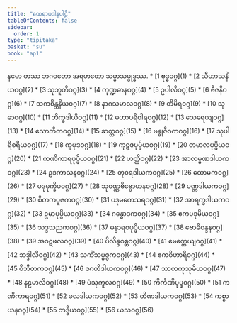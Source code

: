 ```yaml
---
title: "ထေရာပဒါနပါဠိ"
tableOfContents: false
sidebar:
  order: 1
type: "tipitaka"
basket: "su"
book: "ap1"
---
```


<Paragraph number="1" type="center" book="ap1">
နမော တဿ ဘဂဝတော အရဟတော သမ္မာသမ္ဗုဒ္ဓဿ.

</Paragraph>

<TableOfContents book="ap1">
* [1 ဗုဒ္ဓဝဂ္ဂ](1)
* [2 သီဟာသနိယဝဂ္ဂ](2)
* [3 သုဘူတိဝဂ္ဂ](3)
* [4 ကုဏ္ဍဓာနဝဂ္ဂ](4)
* [5 ဥပါလိဝဂ္ဂ](5)
* [6 ဗီဇနိဝဂ္ဂ](6)
* [7 သကစိန္တနိယဝဂ္ဂ](7)
* [8 နာဂသမာလဝဂ္ဂ](8)
* [9 တိမိရဝဂ္ဂ](9)
* [10 သုဓာဝဂ္ဂ](10)
* [11 ဘိက္ခဒါယိဝဂ္ဂ](11)
* [12 မဟာပရိဝါရဝဂ္ဂ](12)
* [13 သေရေယျဝဂ္ဂ](13)
* [14 သောဘိတဝဂ္ဂ](14)
* [15 ဆတ္တဝဂ္ဂ](15)
* [16 ဗန္ဓုဇီဝကဝဂ္ဂ](16)
* [17 သုပါရိစရိယဝဂ္ဂ](17)
* [18 ကုမုဒဝဂ္ဂ](18)
* [19 ကုဋဇပုပ္ဖိယဝဂ္ဂ](19)
* [20 တမာလပုပ္ဖိယဝဂ္ဂ](20)
* [21 ကဏိကာရပုပ္ဖိယဝဂ္ဂ](21)
* [22 ဟတ္ထိဝဂ္ဂ](22)
* [23 အာလမ္ဗဏဒါယကဝဂ္ဂ](23)
* [24 ဥဒကာသနဝဂ္ဂ](24)
* [25 တုဝရဒါယကဝဂ္ဂ](25)
* [26 ထောမကဝဂ္ဂ](26)
* [27 ပဒုမုက္ခိပဝဂ္ဂ](27)
* [28 သုဝဏ္ဏဗိဗ္ဗောဟနဝဂ္ဂ](28)
* [29 ပဏ္ဏဒါယကဝဂ္ဂ](29)
* [30 စိတကပူဇကဝဂ္ဂ](30)
* [31 ပဒုမကေသရဝဂ္ဂ](31)
* [32 အာရက္ခဒါယကဝဂ္ဂ](32)
* [33 ဥမာပုပ္ဖိယဝဂ္ဂ](33)
* [34 ဂန္ဓောဒကဝဂ္ဂ](34)
* [35 ဧကပဒုမိယဝဂ္ဂ](35)
* [36 သဒ္ဒသညကဝဂ္ဂ](36)
* [37 မန္ဒာရဝပုပ္ဖိယဝဂ္ဂ](37)
* [38 ဗောဓိဝန္ဒနဝဂ္ဂ](38)
* [39 အဝဋဖလဝဂ္ဂ](39)
* [40 ပိလိန္ဒဝစ္ဆဝဂ္ဂ](40)
* [41 မေတ္တေယျဝဂ္ဂ](41)
* [42 ဘဒ္ဒါလိဝဂ္ဂ](42)
* [43 သကိံသမ္မဇ္ဇကဝဂ္ဂ](43)
* [44 ဧကဝိဟာရိဝဂ္ဂ](44)
* [45 ဝိဘီတကဝဂ္ဂ](45)
* [46 ဇဂတိဒါယကဝဂ္ဂ](46)
* [47 သာလကုသုမိယဝဂ္ဂ](47)
* [48 နဠမာလိဝဂ္ဂ](48)
* [49 ပံသုကူလဝဂ္ဂ](49)
* [50 ကိင်္ကဏိပုပ္ဖဝဂ္ဂ](50)
* [51 ကဏိကာရဝဂ္ဂ](51)
* [52 ဖလဒါယကဝဂ္ဂ](52)
* [53 တိဏဒါယကဝဂ္ဂ](53)
* [54 ကစ္စာယနဝဂ္ဂ](54)
* [55 ဘဒ္ဒိယဝဂ္ဂ](55)
* [56 ယသဝဂ္ဂ](56)
</TableOfContents>